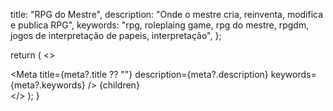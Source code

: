 
  title: "RPG do Mestre",
  description: "Onde o mestre cria, reinventa, modifica e publica RPG",
  keywords:
    "rpg, roleplaing game, rpg do mestre, rpgdm, jogos de interpretação de papeis, interpretação",
};

  return (
    <>
      <Main>
        <Meta
          title={meta?.title ?? ""}
          description={meta?.description}
          keywords={meta?.keywords}
        />
        {children}
      </Main>
    </>
  );
}

<div className="bg-white">
  <HomeHero></HomeHero>
  <div className="container mx-auto p-4">
    <div className="lg:flex">
      <Section
        name="Weekly"
        subtitle="O melhor no mundo do RPG"
        description="Fique por dentro do mais interessante e do que de melhor aconteceu
        no mundo do RPG nessa curadoria semanal de artigos, notícias, novos
        produtos e financiamentos coletivos."
        href="/weekly"
        color="blue"
      />
      <Section
        name="Artigos"
        subtitle="Ideias e dicas sobre RPG"
        description="Volta e meia, trago alguns textos próprios com ideias e dicas para serem aplicadas em sessões de RPG. Ganchos de aventuras, novos personagens, itens mágicos, mapas e mais!"
        href="/artigos"
        color="pink"
      />
      <Section
        name="Alter Ego"
        subtitle="O RPG criado aqui, no RPGdM"
        description="Algumas ideias precisam ser mais trabalhadas que outras. O Alter Ego é uma ideia que engloba um sistema, alguns cenários e romances com muita ficção científica."
        href="/alter-ego"
        color="yellow"
      />
    </div>
  </div>
</div>
